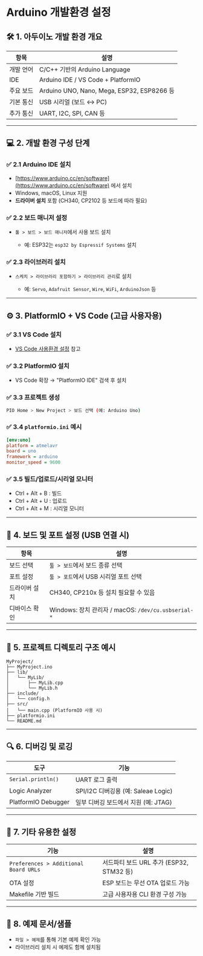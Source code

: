 # Arduino 개발환경 설정

## 🛠️ 1. 아두이노 개발 환경 개요

| 항목      | 설명                                       |
| --------- | ------------------------------------------ |
| 개발 언어 | C/C++ 기반의 Arduino Language              |
| IDE       | Arduino IDE / VS Code + PlatformIO         |
| 주요 보드 | Arduino UNO, Nano, Mega, ESP32, ESP8266 등 |
| 기본 통신 | USB 시리얼 (보드 ↔ PC)                     |
| 추가 통신 | UART, I2C, SPI, CAN 등                     |

---

## 💻 2. 개발 환경 구성 단계

### ✅ 2.1 Arduino IDE 설치

- [https://www.arduino.cc/en/software](https://www.arduino.cc/en/software) 에서 설치
- Windows, macOS, Linux 지원
- **드라이버 설치** 포함 (CH340, CP2102 등 보드에 따라 필요)

### ✅ 2.2 보드 매니저 설정

- `툴 > 보드 > 보드 매니저`에서 사용 보드 설치

  - 예: ESP32는 `esp32 by Espressif Systems` 설치

### ✅ 2.3 라이브러리 설치

- `스케치 > 라이브러리 포함하기 > 라이브러리 관리`로 설치

  - 예: `Servo`, `Adafruit Sensor`, `Wire`, `WiFi`, `ArduinoJson` 등

---

## ⚙️ 3. PlatformIO + VS Code (고급 사용자용)

### ✅ 3.1 VS Code 설치

- [VS Code 사용환경 설정](../../../home/devEnv/vscode) 참고

### ✅ 3.2 PlatformIO 설치

- VS Code 확장 → "PlatformIO IDE" 검색 후 설치

### ✅ 3.3 프로젝트 생성

```bash
PIO Home > New Project > 보드 선택 (예: Arduino Uno)
```

### ✅ 3.4 `platformio.ini` 예시

```ini
[env:uno]
platform = atmelavr
board = uno
framework = arduino
monitor_speed = 9600
```

### ✅ 3.5 빌드/업로드/시리얼 모니터

- Ctrl + Alt + B : 빌드
- Ctrl + Alt + U : 업로드
- Ctrl + Alt + M : 시리얼 모니터

---

## 🔌 4. 보드 및 포트 설정 (USB 연결 시)

| 항목          | 설명                                                |
| ------------- | --------------------------------------------------- |
| 보드 선택     | `툴 > 보드`에서 보드 종류 선택                      |
| 포트 설정     | `툴 > 포트`에서 USB 시리얼 포트 선택                |
| 드라이버 설치 | CH340, CP210x 등 설치 필요할 수 있음                |
| 디바이스 확인 | Windows: 장치 관리자 / macOS: `/dev/cu.usbserial-*` |

---

## 🧰 5. 프로젝트 디렉토리 구조 예시

```plaintext
MyProject/
├── MyProject.ino
├── lib/
│   └── MyLib/
│       ├── MyLib.cpp
│       └── MyLib.h
├── include/
│   └── config.h
├── src/
│   └── main.cpp (PlatformIO 사용 시)
├── platformio.ini
└── README.md
```

---

## 🔍 6. 디버깅 및 로깅

| 도구                | 기능                                 |
| ------------------- | ------------------------------------ |
| `Serial.println()`  | UART 로그 출력                       |
| Logic Analyzer      | SPI/I2C 디버깅용 (예: Saleae Logic)  |
| PlatformIO Debugger | 일부 디버깅 보드에서 지원 (예: JTAG) |

---

## 🧪 7. 기타 유용한 설정

| 기능                                  | 설명                                     |
| ------------------------------------- | ---------------------------------------- |
| `Preferences > Additional Board URLs` | 서드파티 보드 URL 추가 (ESP32, STM32 등) |
| OTA 설정                              | ESP 보드는 무선 OTA 업로드 가능          |
| Makefile 기반 빌드                    | 고급 사용자용 CLI 환경 구성 가능         |

---

## 📎 8. 예제 문서/샘플

- `파일 > 예제`를 통해 기본 예제 확인 가능
- 라이브러리 설치 시 예제도 함께 설치됨
